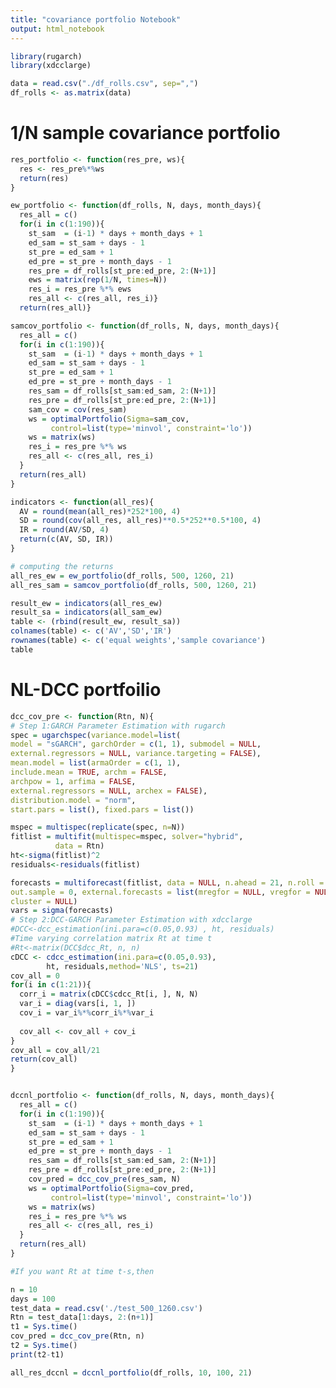 ```yaml
---
title: "covariance portfolio Notebook"
output: html_notebook
---
```



```r
library(rugarch)
library(xdcclarge)
```



```r
data = read.csv("./df_rolls.csv", sep=",")
df_rolls <- as.matrix(data)
```


# 1/N sample covariance portfolio
```r

res_portfolio <- function(res_pre, ws){
  res <- res_pre%*%ws
  return(res)
}

ew_portfolio <- function(df_rolls, N, days, month_days){
  res_all = c()
  for(i in c(1:190)){
    st_sam  = (i-1) * days + month_days + 1
    ed_sam = st_sam + days - 1
    st_pre = ed_sam + 1
    ed_pre = st_pre + month_days - 1
    res_pre = df_rolls[st_pre:ed_pre, 2:(N+1)]
    ews = matrix(rep(1/N, times=N))
    res_i = res_pre %*% ews
    res_all <- c(res_all, res_i)}
  return(res_all)}

samcov_portfolio <- function(df_rolls, N, days, month_days){
  res_all = c()
  for(i in c(1:190)){
    st_sam  = (i-1) * days + month_days + 1
    ed_sam = st_sam + days - 1
    st_pre = ed_sam + 1
    ed_pre = st_pre + month_days - 1
    res_sam = df_rolls[st_sam:ed_sam, 2:(N+1)]
    res_pre = df_rolls[st_pre:ed_pre, 2:(N+1)]
    sam_cov = cov(res_sam)
    ws = optimalPortfolio(Sigma=sam_cov, 
         control=list(type='minvol', constraint='lo'))
    ws = matrix(ws)
    res_i = res_pre %*% ws
    res_all <- c(res_all, res_i)
  }
  return(res_all)
}

indicators <- function(all_res){
  AV = round(mean(all_res)*252*100, 4)
  SD = round(cov(all_res, all_res)**0.5*252**0.5*100, 4)
  IR = round(AV/SD, 4)
  return(c(AV, SD, IR))
}
```

```r
# computing the returns
all_res_ew = ew_portfolio(df_rolls, 500, 1260, 21)
all_res_sam = samcov_portfolio(df_rolls, 500, 1260, 21)
```

```r

result_ew = indicators(all_res_ew)
result_sa = indicators(all_sam_ew)
table <- (rbind(result_ew, result_sa))
colnames(table) <- c('AV','SD','IR')
rownames(table) <- c('equal weights','sample covariance')
table
```


# NL-DCC portfoilio

```r
dcc_cov_pre <- function(Rtn, N){
# Step 1:GARCH Parameter Estimation with rugarch
spec = ugarchspec(variance.model=list(
model = "sGARCH", garchOrder = c(1, 1), submodel = NULL, 
external.regressors = NULL, variance.targeting = FALSE), 
mean.model = list(armaOrder = c(1, 1), 
include.mean = TRUE, archm = FALSE, 
archpow = 1, arfima = FALSE, 
external.regressors = NULL, archex = FALSE), 
distribution.model = "norm", 
start.pars = list(), fixed.pars = list())

mspec = multispec(replicate(spec, n=N))
fitlist = multifit(multispec=mspec, solver="hybrid",
          data = Rtn) 
ht<-sigma(fitlist)^2 
residuals<-residuals(fitlist)

forecasts = multiforecast(fitlist, data = NULL, n.ahead = 21, n.roll = 0,
out.sample = 0, external.forecasts = list(mregfor = NULL, vregfor = NULL),
cluster = NULL)
vars = sigma(forecasts)
# Step 2:DCC-GARCH Parameter Estimation with xdcclarge
#DCC<-dcc_estimation(ini.para=c(0.05,0.93) , ht, residuals) 
#Time varying correlation matrix Rt at time t 
#Rt<-matrix(DCC$dcc_Rt, n, n)
cDCC <- cdcc_estimation(ini.para=c(0.05,0.93),
        ht, residuals,method='NLS', ts=21)
cov_all = 0 
for(i in c(1:21)){
  corr_i = matrix(cDCC$cdcc_Rt[i, ], N, N)
  var_i = diag(vars[i, 1, ])
  cov_i = var_i%*%corr_i%*%var_i
  
  cov_all <- cov_all + cov_i
}
cov_all = cov_all/21 
return(cov_all)
}


dccnl_portfolio <- function(df_rolls, N, days, month_days){
  res_all = c()
  for(i in c(1:190)){
    st_sam  = (i-1) * days + month_days + 1
    ed_sam = st_sam + days - 1
    st_pre = ed_sam + 1
    ed_pre = st_pre + month_days - 1
    res_sam = df_rolls[st_sam:ed_sam, 2:(N+1)]
    res_pre = df_rolls[st_pre:ed_pre, 2:(N+1)]
    cov_pred = dcc_cov_pre(res_sam, N)
    ws = optimalPortfolio(Sigma=cov_pred, 
         control=list(type='minvol', constraint='lo'))
    ws = matrix(ws)
    res_i = res_pre %*% ws
    res_all <- c(res_all, res_i)
  }
  return(res_all)
}

#If you want Rt at time t-s,then
```



```r
n = 10
days = 100
test_data = read.csv('./test_500_1260.csv')
Rtn = test_data[1:days, 2:(n+1)]
t1 = Sys.time()
cov_pred = dcc_cov_pre(Rtn, n)
t2 = Sys.time()
print(t2-t1)
```



```r
all_res_dccnl = dccnl_portfolio(df_rolls, 10, 100, 21)
```

